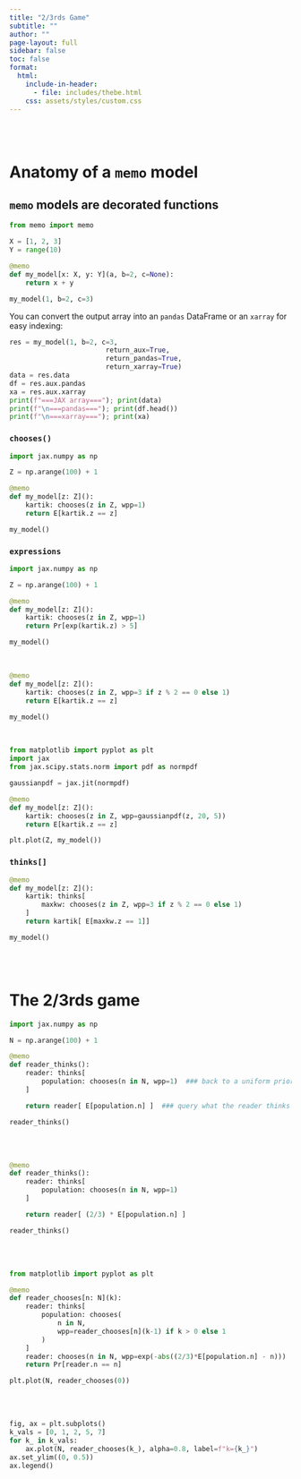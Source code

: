 ```yaml
---
title: "2/3rds Game"
subtitle: ""
author: ""
page-layout: full
sidebar: false
toc: false
format:
  html:
    include-in-header:
      - file: includes/thebe.html
    css: assets/styles/custom.css
---
```


<!-- Thebe status widget mount point (hidden until moved to navbar) -->
<div class="thebe-status" style="display: none;"></div>


<br /><br />

# Anatomy of a `memo` model

## `memo` models are decorated functions

```python
from memo import memo

X = [1, 2, 3]
Y = range(10)

@memo
def my_model[x: X, y: Y](a, b=2, c=None):
    return x + y

my_model(1, b=2, c=3)
```

<!-- 

from memo import memo
import jax

X = [1, 2, 3]
Y = range(10)

@jax.jit
def calc(x, y, b):
    return x + y * b
@memo
def my_model[x: X, y: Y](a, b=2, c=None):
    return calc(x, y, b)

my_model(1, b=2, c=3)

 -->

You can convert the output array into an `pandas` DataFrame or an `xarray` for easy indexing:

```python
res = my_model(1, b=2, c=3, 
                        return_aux=True, 
                        return_pandas=True, 
                        return_xarray=True)
data = res.data
df = res.aux.pandas
xa = res.aux.xarray
print(f"===JAX array==="); print(data)
print(f"\n===pandas==="); print(df.head())
print(f"\n===xarray==="); print(xa)
```


### `chooses()`

```python
import jax.numpy as np

Z = np.arange(100) + 1

@memo
def my_model[z: Z]():
    kartik: chooses(z in Z, wpp=1)
    return E[kartik.z == z]

my_model()
```


### `expressions`

```python
import jax.numpy as np

Z = np.arange(100) + 1

@memo
def my_model[z: Z]():
    kartik: chooses(z in Z, wpp=1)
    return Pr[exp(kartik.z) > 5]

my_model()
```


<br />

```python
@memo
def my_model[z: Z]():
    kartik: chooses(z in Z, wpp=3 if z % 2 == 0 else 1)
    return E[kartik.z == z]

my_model()
```


<br />

```python
from matplotlib import pyplot as plt
import jax
from jax.scipy.stats.norm import pdf as normpdf

gaussianpdf = jax.jit(normpdf)

@memo
def my_model[z: Z]():
    kartik: chooses(z in Z, wpp=gaussianpdf(z, 20, 5))
    return E[kartik.z == z]

plt.plot(Z, my_model())
```


### `thinks[]`

```python
@memo
def my_model[z: Z]():
    kartik: thinks[
        maxkw: chooses(z in Z, wpp=3 if z % 2 == 0 else 1)
    ]
    return kartik[ E[maxkw.z == 1]]

my_model()
```

<br /><br />

# The 2/3rds game

```python
import jax.numpy as np

N = np.arange(100) + 1

@memo
def reader_thinks():
    reader: thinks[
        population: chooses(n in N, wpp=1)  ### back to a uniform prior
    ]

    return reader[ E[population.n] ]  ### query what the reader thinks about the population

reader_thinks()
```


<br /><br />

```python
@memo
def reader_thinks():
    reader: thinks[
        population: chooses(n in N, wpp=1)
    ]

    return reader[ (2/3) * E[population.n] ]

reader_thinks()
```

<br /><br />

```python
from matplotlib import pyplot as plt

@memo
def reader_chooses[n: N](k):
    reader: thinks[
        population: chooses(
            n in N,
            wpp=reader_chooses[n](k-1) if k > 0 else 1
        )
    ]
    reader: chooses(n in N, wpp=exp(-abs((2/3)*E[population.n] - n)))
    return Pr[reader.n == n]

plt.plot(N, reader_chooses(0))
```

<br /><br />

```python
fig, ax = plt.subplots()
k_vals = [0, 1, 2, 5, 7]
for k_ in k_vals:
    ax.plot(N, reader_chooses(k_), alpha=0.8, label=f"k={k_}")
ax.set_ylim((0, 0.5))
ax.legend()
```


